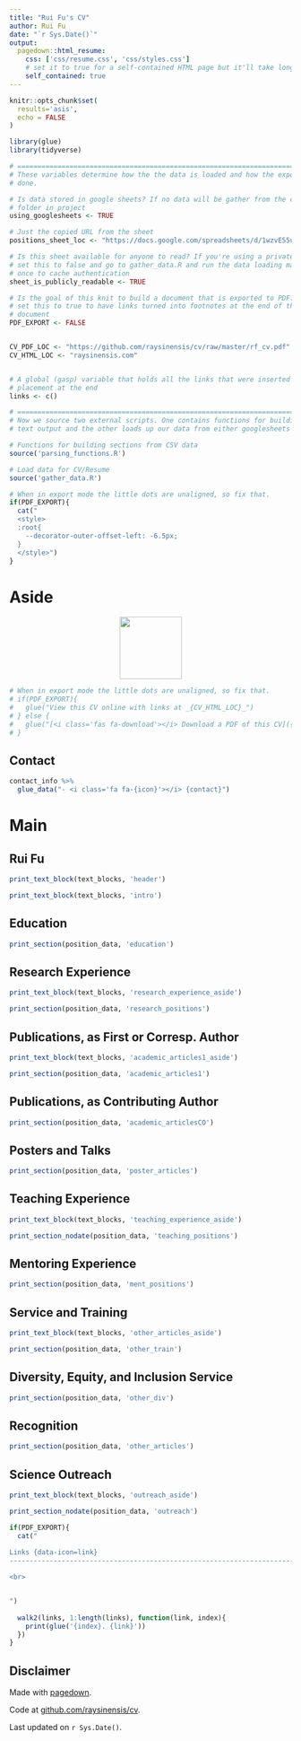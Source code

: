 ```yaml
---
title: "Rui Fu's CV"
author: Rui Fu
date: "`r Sys.Date()`"
output:
  pagedown::html_resume:
    css: ['css/resume.css', 'css/styles.css']
    # set it to true for a self-contained HTML page but it'll take longer to render
    self_contained: true
---
```


```r
knitr::opts_chunk$set(
  results='asis', 
  echo = FALSE
)

library(glue)
library(tidyverse)

# ======================================================================
# These variables determine how the the data is loaded and how the exports are
# done.

# Is data stored in google sheets? If no data will be gather from the csvs/
# folder in project
using_googlesheets <- TRUE

# Just the copied URL from the sheet
positions_sheet_loc <- "https://docs.google.com/spreadsheets/d/1wzvE55uPVgYq_kRoZmtReX35dEaLd-ApYxUNfwLXLAg"

# Is this sheet available for anyone to read? If you're using a private sheet
# set this to false and go to gather_data.R and run the data loading manually
# once to cache authentication
sheet_is_publicly_readable <- TRUE

# Is the goal of this knit to build a document that is exported to PDF? If so
# set this to true to have links turned into footnotes at the end of the
# document
PDF_EXPORT <- FALSE


CV_PDF_LOC <- "https://github.com/raysinensis/cv/raw/master/rf_cv.pdf"
CV_HTML_LOC <- "raysinensis.com"


# A global (gasp) variable that holds all the links that were inserted for
# placement at the end
links <- c()

# ======================================================================
# Now we source two external scripts. One contains functions for building the
# text output and the other loads up our data from either googlesheets or csvs

# Functions for building sections from CSV data
source('parsing_functions.R') 

# Load data for CV/Resume
source('gather_data.R')
```



```r
# When in export mode the little dots are unaligned, so fix that. 
if(PDF_EXPORT){
  cat("
  <style>
  :root{
    --decorator-outer-offset-left: -6.5px;
  }
  </style>")
}
```


Aside
================================================================================
<p align="center">
  <img width="111" src="https://github.com/rnabioco/squirrelbox/raw/master/www/logo.png">
</p>

```r
# When in export mode the little dots are unaligned, so fix that. 
# if(PDF_EXPORT){
#   glue("View this CV online with links at _{CV_HTML_LOC}_")
# } else {
#   glue("[<i class='fas fa-download'></i> Download a PDF of this CV]({CV_PDF_LOC})")
# }
```

Contact {#contact}
--------------------------------------------------------------------------------

```r
contact_info %>% 
  glue_data("- <i class='fa fa-{icon}'></i> {contact}")
```

Main
================================================================================

Rui Fu {#title}
--------------------------------------------------------------------------------

```r
print_text_block(text_blocks, 'header')
```

```r
print_text_block(text_blocks, 'intro')
```


Education {data-icon=graduation-cap data-concise=true}
--------------------------------------------------------------------------------

```r
print_section(position_data, 'education')
```


Research Experience {data-icon=vial data-concise=true}
--------------------------------------------------------------------------------

::: aside
```r
print_text_block(text_blocks, 'research_experience_aside')
```
:::

```r
print_section(position_data, 'research_positions')
```

<!-- These breaks just force a new page so section doesnt get cut off -->
<!-- <br> -->

Publications, as First or Corresp. Author {data-icon=user-edit}
--------------------------------------------------------------------------------

::: aside
```r
print_text_block(text_blocks, 'academic_articles1_aside')
```
:::

```r
print_section(position_data, 'academic_articles1')
```

Publications, as Contributing Author {data-icon=book}
--------------------------------------------------------------------------------

```r
print_section(position_data, 'academic_articlesCO')
```

Posters and Talks {data-icon=chart-area}
--------------------------------------------------------------------------------

```r
print_section(position_data, 'poster_articles')
```

Teaching Experience {data-icon=chalkboard-teacher}
--------------------------------------------------------------------------------

::: aside
```r
print_text_block(text_blocks, 'teaching_experience_aside')
```
:::

```r
print_section_nodate(position_data, 'teaching_positions')
```

Mentoring Experience {data-icon=user-friends}
--------------------------------------------------------------------------------

```r
print_section(position_data, 'ment_positions')
```

<!-- These breaks just force a new page so section doesnt get cut off -->
<!-- <br> -->
<!-- <br> -->

Service and Training  {data-icon=bullhorn}
--------------------------------------------------------------------------------

::: aside
```r
print_text_block(text_blocks, 'other_articles_aside')
```
:::

```r
print_section(position_data, 'other_train')
```

Diversity, Equity, and Inclusion Service {data-icon=handshake-o}
--------------------------------------------------------------------------------

```r
print_section(position_data, 'other_div')
```

Recognition {data-icon=award}
--------------------------------------------------------------------------------

```r
print_section(position_data, 'other_articles')
```

<!-- These breaks just force a new page so section doesnt get cut off -->
<!-- <br> -->
<!-- <br> -->

Science Outreach  {data-icon=fish}
--------------------------------------------------------------------------------

::: aside
```r
print_text_block(text_blocks, 'outreach_aside')
```
:::

```r
print_section_nodate(position_data, 'outreach')
```


```r
if(PDF_EXPORT){
  cat("
  
Links {data-icon=link}
--------------------------------------------------------------------------------

<br>


")
  
  walk2(links, 1:length(links), function(link, index){
    print(glue('{index}. {link}'))
  })
}
```

Disclaimer {#disclaimer}
--------------------------------------------------------------------------------

Made with [pagedown](https://github.com/rstudio/pagedown). 

Code at [github.com/raysinensis/cv](https://github.com/raysinensis/cv).

Last updated on `r Sys.Date()`.
